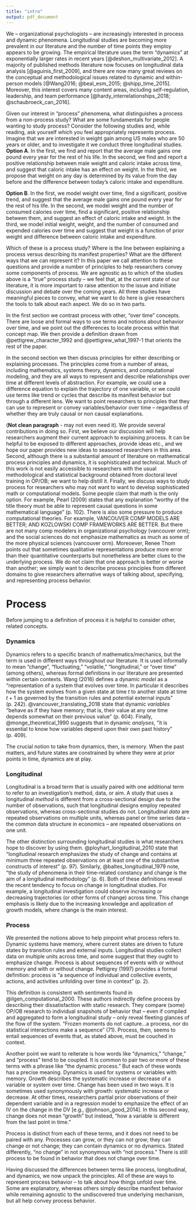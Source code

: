 ```yaml
---
title: "intro"
output: pdf_document
---
```


We -- organizational psychologists -- are increasingly interested in process and dynamic phenomena. Longitudinal studies are becoming more prevalent in our literature and the number of time points they employ appears to be growing. The empirical literature uses the term "dynamics" at exponentially larger rates in recent years [@deshon_multivariate_2012]. A majority of published methods literature now focuses on longitudinal data analysis [@aguinis_first_2009], and there are now many great reviews on the conceptual and methodological issues related to dynamic and within-person models [@Wang2016; @beal_esm_2015; @shipp_time_2015]. Moreover, this interest covers many content areas, including self-regulation, leadership, and team performance [@hardy_interrelationships_2018; @schaubroeck_can_2016].

Given our interest in "process" phenomena, what distinguishes a process from a non-process study? What are some fundamentals for people wanting to study process? Consider the following studies and, while reading, ask yourself which you feel appropriately represents process. Imagine that we are interested in weight gain among US males who are 50 years or older, and to investigate it we conduct three longitudinal studies. **Option A**. In the first, we find and report that the average male gains one pound every year for the rest of his life. In the second, we find and report a positive relationship between male weight and caloric intake across time, and suggest that caloric intake has an effect on weight. In the third, we propose that weight on any day is determined by its value from the day before and the difference between today's caloric intake and expenditure. 

**Option B**. In the first, we model weight over time, find a significant, positive trend, and suggest that the average male gains one pound every year for the rest of his life. In the second, we model weight and the number of consumed calories over time, find a significant, positive relationship between them, and suggest an effect of caloric intake and weight. In the third, we model initial weight, weight, and the number of consumed and expended calories over time and suggest that weight is a function of prior weight and difference between caloric intake and expenditure.

Which of these is a process study? Where is the line between explaining a process versus describing its manifest properties? What are the different ways that we can represent it? In this paper we call attention to these questions and provide a number of principles to help researchers convey some components of process. We are agnostic as to which of the studies above is a "true" process study -- we feel that, at the current state of our literature, it is more important to raise attention to the issue and initiate discussion and debate over the coming years. All three studies have meaningful pieces to convey, what we want to do here is give researchers the tools to talk about each aspect. We do so in two parts. 

In the first section we contrast process with other, "over time" concepts. There are loose and formal ways to use terms and notions about behavior over time, and we point out the differences to locate process within that concept map. We then provide a definition drawn from @pettigrew_character_1992 and @pettigrew_what_1997-1 that orients the rest of the paper.

In the second section we then discuss principles for either describing or explaining processes. The principles come from a number of areas, including mathematics, systems theory, dynamics, and computational modeling, and they are all ways to represent and describe relationships over time at different levels of abstraction. For example, we could use a difference equation to explain the trajectory of one variable, or we could use terms like trend or cycles that describe its manifest behavior but through a different lens. We want to point researchers to principles that they can use to represent or convey variables/behavior over time -- regardless of whether they are truly causal or non causal explanations.

(**Not clean paragraph** - may not even need it). We provide several contributions in doing so. First, we believe our discussion will help researchers augment their current approach to explaining process. It can be helpful to be exposed to different approaches, provide ideas etc., and we hope our paper provides new ideas to seasoned researchers in this area. Second, although there is a substantial amount of literature on mathematical process principles and dynamics, it is sophisticated and technical. Much of this work is not easily accessible to researchers with the usual methodological and statistical background obtained from doctoral level training in OP/OB; we want to help distill it. Finally, we discuss ways to study process for researchers who may not want to want to develop sophisticated math or computational models. Some people claim that math is the only option. For example, Pearl (2009) states that any explanation "worthy of the title theory must be able to represent causal questions in some mathematical language" (p. 102). There is also some pressure to produce computational theories. For example, VANCOUVER COMP MODELS ARE BETTER; AND KOZLOWSKI COMP FRAMEWORKS ARE BETTER. But there are not many comp modelers in organizational psychology (vancouver orm); and the social sciences do not emphasize mathematics as much as some of the more physical sciences (vancouver orm). Moreoever, Renee Thom points out that sometimes qualitative representations produce more error than their quantitative counterparts but nonetheless are better clues to the underlying process. We do not claim that one approach is better or worse than another; we simply want to describe process principles from different domains to give researchers alternative ways of talking about, specifying, and representing process behavior. 

# Process

Before jumping to a definition of process it is helpful to consider other, related concepts.

### Dynamics

Dynamics refers to a specific branch of mathematics/mechanics, but the term is used in different ways throughout our literature. It is used informally to mean "change", "fluctuating," "volatile," "longitudinal," or "over time" (among others), whereas formal definitions in our literature are presented within certain contexts. Wang (2016) defines a dynamic *model* as a "representation of a system that evolves over time. In particular it describes how the system evolves from a given state at time *t* to another state at time $t + 1$ as governed by the transition rules and potential external inputs" (p. 242). @vancouver_translating_2018 state that dynamic *variables* "behave as if they have memory; that is, their value at any one time depends somewhat on their previous value" (p. 604). Finally, @monge_theoretical_1990 suggests that in dynamic *analyses*, "it is essential to know how variables depend upon their own past history" (p. 409). 

The crucial notion to take from dynamics, then, is memory. When the past matters, and future states are constrained by where they were at prior points in time, dynamics are at play.

### Longitudinal

Longitudinal is a broad term that is usually paired with one additional term to refer to an investigation's method, data, or aim. A study that uses a longitudinal *method* is different from a cross-sectional design due to the number of observations, such that longitudinal designs employ repeated observations, whereas cross-sectional studies do not. Longitudinal *data* are repeated observations on multiple units, whereas panel or time series data -- the common data structure in economics -- are repeated observations on one unit.

The other distinction surrounding longitudinal studies is what researchers hope to discover by using them. @ployhart_longitudinal_2010 state that "longitudinal research emphasizes the study of change and contains at minimum three repeated observations on at least one of the substantive constructs of interest" (p. 97). Similarly, @baltes_longitudinal_1979 note, "the study of phenomena in their time-related constancy and change is the aim of a longitudinal methodology" (p. 6). Both of these definitions reveal the recent tendency to focus on change in longitudinal studies. For example, a longitudinal investigation could observe increasing or decreasing trajectories (or other forms of change) across time. This change emphasis is likely due to the increasing knowledge and application of growth models, where change is the main interest.

### Process

We presented the notions above to help pinpoint what process refers to. Dynamic systems have memory, where current states are driven to future states by transition rules and external inputs. Longitudinal studies collect data on multiple units across time, and some suggest that they ought to emphasize change. Process is about sequences of events with or without memory and with or without change. Pettigrey (1997) provides a formal definition: process is "a sequence of individual and collective events, actions, and activities unfolding over time in context" (p. 2). 

This definition is consistent with sentiments found in @ilgen_computational_2000. These authors indirectly define process by describing their dissatisfaction with static research. They compare (some) OP/OB research to individual snapshots of behavior that -- even if compiled and aggregated to form a longitudinal study -- only reveal fleeting glances of the flow of the system. "Frozen moments do not capture...a process, nor do statistical interactions make a sequence" (71). Process, then, seems to entail sequences of events that, as stated above, must be couched in context.

Another point we want to reiterate is how words like "dynamics," "change," and "process" tend to be coupled. It is common to pair two or more of these terms with a phrase like "the dynamic process." But each of these words has a precise meaning. Dynamics is used for systems or variables with memory. Growth describes the systematic increase or decrease of a variable or system over time. Change has been used in two ways. It is sometimes used synonymously with growth: systematic increase or decrease. At other times, researchers partial prior observations of their dependent variable and in a regression model to emphasize the effect of an IV on the change in the DV [e.g., @johnson_good_2014]. In this second way, change does not mean "growth" but instead, "how a variable is different from the last point in time." 

Process is distinct from each of these terms, and it does not need to be paired with any. Processes can grow, or they can not grow; they can change or not change; they can contain dynamics or no dynamics. Stated differently, "no change" in not synonymous with "not process." There is still process to be found in behavior that does not change over time. 

Having discussed the differences between terms like process, longitudinal, and dynamics, we now unpack the principles. All of these are ways to represent process behavior -- to talk about how things unfold over time. Some are explanatory, whereas others simply describe manifest behavior while remaining agnostic to the undiscovered true underlying mechanism, but all help convey process behavior.


